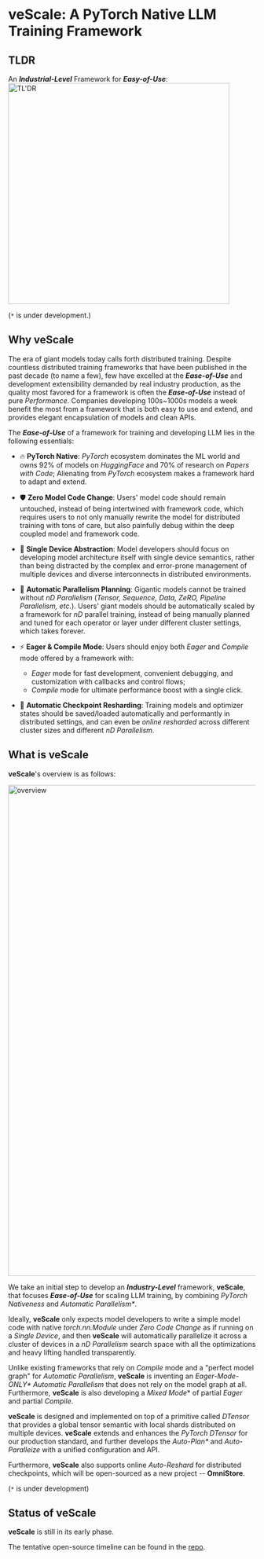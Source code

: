 # veScale: A PyTorch Native LLM Training Framework

## TLDR

An _**Industrial-Level**_ Framework for _**Easy-of-Use**_:
<img src="../../public/guide/tldr.png" alt="TL'DR" width="450"/>

(`*` is under development.)

## Why veScale

The era of giant models today calls forth distributed training.
Despite countless distributed training frameworks that have been published in the past decade (to name a few), few have excelled at the _**Ease-of-Use**_ and development extensibility demanded by real industry production,
as the quality most favored for a framework is often the _**Ease-of-Use**_ instead of pure _Performance_. 
Companies developing 100s~1000s models a week benefit the most from a framework that is both easy to use and extend, and provides elegant encapsulation of models and clean APIs.

The _**Ease-of-Use**_ of a framework for training and developing LLM lies in the following essentials:

- 🔥 **PyTorch Native**: _PyTorch_ ecosystem dominates the ML world and owns 92% of models on _HuggingFace_ and 70% of research on _Papers with Code_; Alienating from _PyTorch_ ecosystem makes a framework hard to adapt and extend.

- 🛡 **Zero Model Code Change**: Users' model code should remain untouched, instead of being intertwined with framework code, which requires users to not only manually rewrite the model for distributed training with tons of care, but also painfully debug within the deep coupled model and framework code.

- 🚀 **Single Device Abstraction**: Model developers should focus on developing model architecture itself with single device semantics, rather than being distracted by the complex and error-prone management of multiple devices and diverse interconnects in distributed environments.

- 🎯 **Automatic Parallelism Planning**: Gigantic models cannot be trained without _nD Parallelism_ (_Tensor, Sequence, Data, ZeRO, Pipeline Parallelism, etc._). Users' giant models should be automatically scaled by a framework for _nD_ parallel training, instead of being manually planned and tuned for each operator or layer under different cluster settings, which takes forever. 

- ⚡ **Eager & Compile Mode**: Users should enjoy both _Eager_ and _Compile_ mode offered by a framework with:
  - _Eager_ mode for fast development, convenient debugging, and customization with callbacks and control flows;
  - _Compile_ mode for ultimate performance boost with a single click.

- 📀 **Automatic Checkpoint Resharding**: Training models and optimizer states should be saved/loaded automatically and performantly in distributed settings, and can even be _online resharded_ across different cluster sizes and different _nD Parallelism_.

## What is veScale

**veScale**'s overview is as follows:

<img src="../../public/guide/overview.png" alt="overview" width="1000"/>

We take an initial step to develop an _**Industry-Level**_ framework, **veScale**, that focuses _**Ease-of-Use**_ for scaling LLM training, by combining _PyTorch Nativeness_ and _Automatic Parallelism*_. 

Ideally, **veScale** only expects model developers to write a simple model code with native _torch.nn.Module_ under _Zero Code Change_ as if running on a _Single Device_, and then **veScale** will automatically parallelize it across a cluster of devices in a _nD Parallelism_ search space with all the optimizations and heavy lifting handled transparently.

Unlike existing frameworks that rely on _Compile_ mode and a "perfect model graph" for _Automatic Parallelism_,  **veScale** is inventing an _Eager-Mode-ONLY*_ _Automatic Parallelism_ that does not rely on the model graph at all. 
Furthermore, **veScale** is also developing a _Mixed Mode_* of partial _Eager_ and partial _Compile_.

**veScale** is designed and implemented on top of a primitive called _DTensor_ that provides a global tensor semantic with local shards distributed on multiple devices.
**veScale** extends and enhances the _PyTorch DTensor_ for our production standard, and further develops the _Auto-Plan*_ and _Auto-Paralleize_ with a unified configuration and API. 

Furthermore, **veScale** also supports online _Auto-Reshard_ for distributed checkpoints, which will be open-sourced as a new project -- **OmniStore**.

(`*` is under development)

## Status of veScale

**veScale** is still in its early phase.

The tentative open-source timeline can be found in the [repo](https://github.com/volcengine/veScale/tree/main).